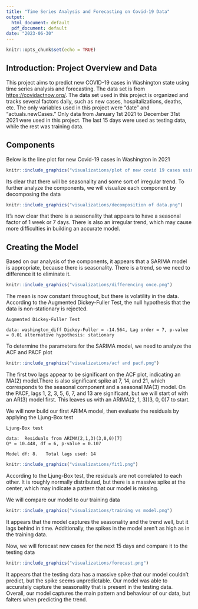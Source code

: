 ```yaml
---
title: "Time Series Analysis and Forecasting on Covid-19 Data"
output:
  html_document: default
  pdf_document: default
date: "2023-06-30"
---
```


```r
knitr::opts_chunk$set(echo = TRUE)
```

## Introduction: Project Overview and Data

This project aims to predict new COVID-19 cases in Washington state using time series analysis and forecasting. The data set is from <https://covidactnow.org/>. The data set used in this project is organized and tracks several factors daily, such as new cases, hospitalizations, deaths, etc. The only variables used in this project were "date" and "actuals.newCases." Only data from January 1st 2021 to December 31st 2021 were used in this project. The last 15 days were used as testing data, while the rest was training data.

## Components

Below is the line plot for new Covid-19 cases in Washington in 2021

```r
knitr::include_graphics("visualizations/plot of new covid 19 cases using training.png")
```

Its clear that there will be seasonality and some sort of irregular trend. To further analyze the components, we will visualize each component by decomposing the data

```r
knitr::include_graphics("visualizations/decomposition of data.png")
```

It's now clear that there is a seasonality that appears to have a seasonal factor of 1 week or 7 days. There is also an irregular trend, which may cause more difficulties in building an accurate model.

## Creating the Model

Based on our analysis of the components, it appears that a SARIMA model is appropriate, because there is seasonality. There is a trend, so we need to difference it to eliminate it.

```r
knitr::include_graphics("visualizations/differencing once.png")
```

The mean is now constant throughout, but there is volatility in the data. According to the Augmented Dickey-Fuller Test, the null hypothesis that the data is non-stationary is rejected.

```         
Augmented Dickey-Fuller Test

data: washington_diff Dickey-Fuller = -14.564, Lag order = 7, p-value = 0.01 alternative hypothesis: stationary
```

To determine the parameters for the SARIMA model, we need to analyze the ACF and PACF plot

```r
knitr::include_graphics("visualizations/acf and pacf.png")
```

The first two lags appear to be significant on the ACF plot, indicating an MA(2) model.There is also significant spike at 7, 14, and 21, which corresponds to the seasonal component and a seasonal MA(3) model. On the PACF, lags 1, 2, 3, 5, 6, 7, and 13 are significant, but we will start of with an AR(3) model first. This leaves us with an ARIMA(2, 1, 3)(3, 0, 0)7 to start.

We will now build our first ARIMA model, then evaluate the residuals by applying the Ljung-Box test

```         
Ljung-Box test

data:  Residuals from ARIMA(2,1,3)(3,0,0)[7]
Q* = 10.448, df = 6, p-value = 0.107

Model df: 8.   Total lags used: 14
```

```r
knitr::include_graphics("visualizations/fit1.png")
```

According to the Ljung-Box test, the residuals are not correlated to each other. It is roughly normally distributed, but there is a massive spike at the center, which may indicate a pattern that our model is missing.

We will compare our model to our training data

```r
knitr::include_graphics("visualizations/training vs model.png")
```

It appears that the model captures the seasonality and the trend well, but it lags behind in time. Additionally, the spikes in the model aren't as high as in the training data.

Now, we will forecast new cases for the next 15 days and compare it to the testing data

```r
knitr::include_graphics("visualizations/forecast.png")
```

It appears that the testing data has a massive spike that our model couldn't predict, but the spike seems unpredictable. Our model was able to accurately capture the seasonality that is present in the testing data. Overall, our model captures the main pattern and behaviour of our data, but falters when predicting the trend.
